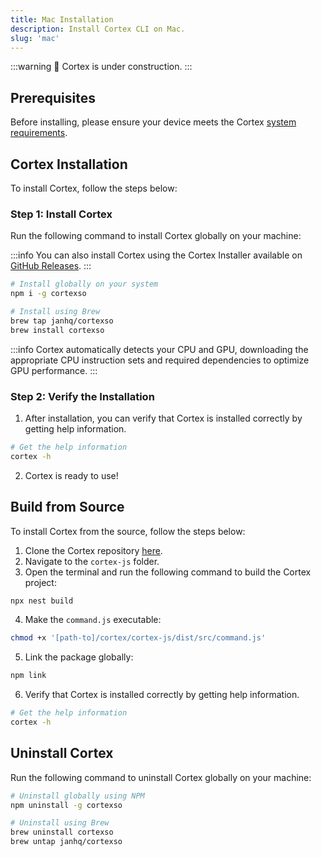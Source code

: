```yaml
---
title: Mac Installation
description: Install Cortex CLI on Mac.
slug: 'mac'
---
```



:::warning
🚧 Cortex is under construction.
:::

## Prerequisites
Before installing, please ensure your device meets the Cortex [system requirements](/docs/requirements).

## Cortex Installation

To install Cortex, follow the steps below:

### Step 1: Install Cortex

Run the following command to install Cortex globally on your machine:

:::info
You can also install Cortex using the Cortex Installer available on [GitHub Releases](https://github.com/janhq/cortex/releases).
:::

```sh
# Install globally on your system
npm i -g cortexso

# Install using Brew
brew tap janhq/cortexso
brew install cortexso
```
:::info
Cortex automatically detects your CPU and GPU, downloading the appropriate CPU instruction sets and required dependencies to optimize GPU performance.
:::

### Step 2: Verify the Installation

1. After installation, you can verify that Cortex is installed correctly by getting help information.

```sh
# Get the help information
cortex -h
```
2. Cortex is ready to use!
## Build from Source

To install Cortex from the source, follow the steps below:

1. Clone the Cortex repository [here](https://github.com/janhq/cortex/tree/dev).
2. Navigate to the `cortex-js` folder.
3. Open the terminal and run the following command to build the Cortex project:

```sh
npx nest build
```

4. Make the `command.js` executable:

```sh
chmod +x '[path-to]/cortex/cortex-js/dist/src/command.js'
```

5. Link the package globally:

```sh
npm link
```
6. Verify that Cortex is installed correctly by getting help information.

```sh
# Get the help information
cortex -h
```
## Uninstall Cortex

Run the following command to uninstall Cortex globally on your machine:
```sh
# Uninstall globally using NPM
npm uninstall -g cortexso

# Uninstall using Brew
brew uninstall cortexso
brew untap janhq/cortexso
```